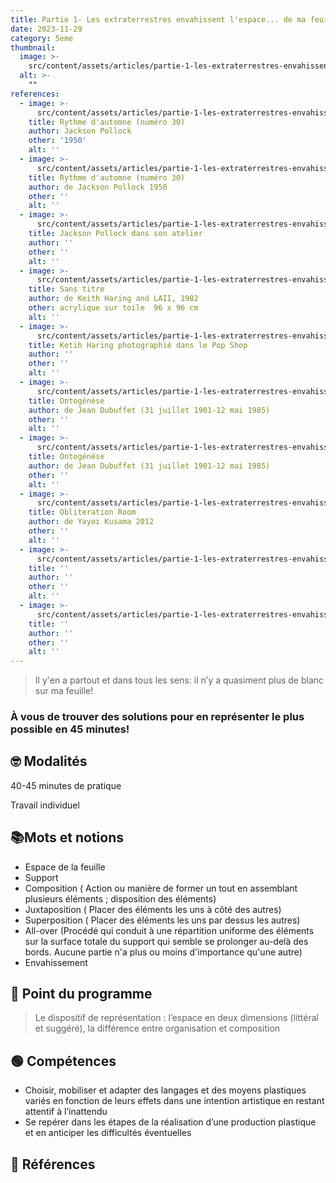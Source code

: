 ```yaml
---
title: Partie 1- Les extraterrestres envahissent l'espace... de ma feuille!
date: 2023-11-29
category: 5eme
thumbnail:
  image: >-
    src/content/assets/articles/partie-1-les-extraterrestres-envahissent-lespace-de-ma-feuille/thumbnail/thumbnail.webp
  alt: >-
    ""
references:
  - image: >-
      src/content/assets/articles/partie-1-les-extraterrestres-envahissent-lespace-de-ma-feuille/references/0/0.webp
    title: Rythme d'automne (numéro 30)
    author: Jackson Pollock
    other: '1950'
    alt: ''
  - image: >-
      src/content/assets/articles/partie-1-les-extraterrestres-envahissent-lespace-de-ma-feuille/references/1/1.webp
    title: Rythme d'automne (numéro 30)
    author: de Jackson Pollock 1950
    other: ''
    alt: ''
  - image: >-
      src/content/assets/articles/partie-1-les-extraterrestres-envahissent-lespace-de-ma-feuille/references/2/2.webp
    title: Jackson Pollock dans son atelier
    author: ''
    other: ''
    alt: ''
  - image: >-
      src/content/assets/articles/partie-1-les-extraterrestres-envahissent-lespace-de-ma-feuille/references/3/3.webp
    title: Sans titre
    author: de Keith Haring and LAII, 1982
    other: acrylique sur toile  96 x 96 cm
    alt: ''
  - image: >-
      src/content/assets/articles/partie-1-les-extraterrestres-envahissent-lespace-de-ma-feuille/references/4/4.webp
    title: Ketih Haring photographié dans le Pop Shop
    author: ''
    other: ''
    alt: ''
  - image: >-
      src/content/assets/articles/partie-1-les-extraterrestres-envahissent-lespace-de-ma-feuille/references/5/5.webp
    title: Ontogénèse
    author: de Jean Dubuffet (31 juillet 1901-12 mai 1985)
    other: ''
    alt: ''
  - image: >-
      src/content/assets/articles/partie-1-les-extraterrestres-envahissent-lespace-de-ma-feuille/references/6/6.webp
    title: Ontogénèse
    author: de Jean Dubuffet (31 juillet 1901-12 mai 1985)
    other: ''
    alt: ''
  - image: >-
      src/content/assets/articles/partie-1-les-extraterrestres-envahissent-lespace-de-ma-feuille/references/7/7.webp
    title: Obliteration Room
    author: de Yayoi Kusama 2012
    other: ''
    alt: ''
  - image: >-
      src/content/assets/articles/partie-1-les-extraterrestres-envahissent-lespace-de-ma-feuille/references/8/8.webp
    title: ''
    author: ''
    other: ''
    alt: ''
  - image: >-
      src/content/assets/articles/partie-1-les-extraterrestres-envahissent-lespace-de-ma-feuille/references/9/9.webp
    title: ''
    author: ''
    other: ''
    alt: ''
---
```


> Il y'en a partout et dans tous les sens: il n’y a quasiment plus de blanc sur ma feuille!

### À vous de trouver des solutions pour en représenter le plus possible en 45 minutes!

## 🤓 Modalités

40-45 minutes de pratique

Travail individuel

## 📚Mots et notions

- Espace de la feuille
- Support
- Composition ( Action ou manière de former un tout en assemblant plusieurs éléments ; disposition des éléments)
- Juxtaposition ( Placer des éléments les uns à côté des autres)
- Superposition ( Placer des éléments les uns par dessus les autres)
- All-over (Procédé qui conduit à une répartition uniforme des éléments sur la surface totale du support qui semble se prolonger au-delà des bords. Aucune partie n'a plus ou moins d'importance qu'une autre)
- Envahissement

## 📖 Point du programme

> Le dispositif de représentation : l’espace en deux dimensions (littéral et suggéré), la différence entre organisation et composition

## 🟢 Compétences 

- Choisir, mobiliser et adapter des langages et des moyens plastiques variés en fonction de leurs effets dans une intention artistique en restant attentif à l’inattendu
- Se repérer dans les étapes de la réalisation d’une production plastique et en anticiper les difficultés éventuelles

## 👀 Références 
